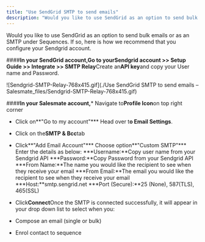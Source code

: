 ```yaml
---
title: "Use SendGrid SMTP to send emails"
description: "Would you like to use SendGrid as an option to send bulk emails or as an SMTP under Sequences. If so, here is how we recommend that you configure your..."
---
```


Would you like to use SendGrid as an option to send bulk emails or as an SMTP under Sequences. If so, here is how we recommend that you configure your Sendgrid account.


####**In your SendGrid account,**Go to your**Sendgrid account >> Setup Guide >> Integrate >> SMTP Relay**Create an**API key**and copy your User name and Password.

![Sendgrid-SMTP-Relay-768x415.gif](./Use SendGrid SMTP to send emails – Salesmate_files/Sendgrid-SMTP-Relay-768x415.gif)


####**In your Salesmate account,***   Navigate to**Profile Icon**on top right corner

*   Click on**"Go to my account"***   Head over t**o Email Settings**.

*   Click on the**SMTP & Bcc**tab

*   Click**"Add Email Account"***   Choose option**"Custom SMTP"***   Enter the details as below:
    ***Username:**Copy user name from your Sendgrid API
    ***Password:**Copy Password from your Sendgrid API
    ***From Name:**The name you would like the recipient to see when they receive your email
    ***From Email:**The email you would like the recipient to see when they receive your email
    ***Host:**smtp.sengrid.net
    ***Port (Secure):**25 (None), 587(TLS), 465(SSL)

*   Click**Connect**Once the SMTP is connected successfully, it will appear in your drop down list to select when you:


*   Compose an email (single or bulk)

*   Enrol contact to sequence
